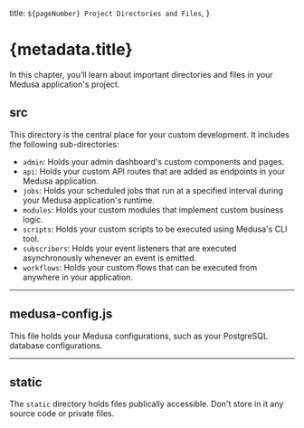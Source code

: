   title: `${pageNumber} Project Directories and Files`,
}

# {metadata.title}

In this chapter, you’ll learn about important directories and files in your Medusa application's project.

## src

This directory is the central place for your custom development. It includes the following sub-directories:

- `admin`: Holds your admin dashboard's custom components and pages.
- `api`: Holds your custom API routes that are added as endpoints in your Medusa application.
- `jobs`: Holds your scheduled jobs that run at a specified interval during your Medusa application's runtime.
- `modules`: Holds your custom modules that implement custom business logic.
- `scripts`: Holds your custom scripts to be executed using Medusa's CLI tool.
- `subscribers`: Holds your event listeners that are executed asynchronously whenever an event is emitted.
- `workflows`: Holds your custom flows that can be executed from anywhere in your application.

---

## medusa-config.js

This file holds your Medusa configurations, such as your PostgreSQL database configurations.

---

## static

The `static` directory holds files publically accessible. Don't store in it any source code or private files.
